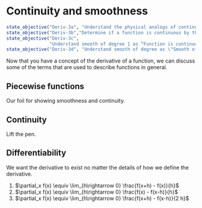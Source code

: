 # Continuity and smoothness

::: {.objectives latex-data=""}
```r
state_objective("Deriv-3a", "Understand the physical analogs of continuity and smoothness.")
state_objective("Deriv-3b","Determine if a function is continuous by thinking about the \"pencil stays on paper\" technique")
state_objective("Deriv-3c", 
                "Understand smooth of degree 1 as “Function is continuous, derivative is continuous")
state_objective("Deriv-3d", "Understand smooth of degree as \"Smooth of degree  and the derivative is continuous\"")
```
:::

Now that you have a concept of the derivative of a function, we can discuss some of the terms that are used to describe functions in general.

## Piecewise functions

Our foil for showing smoothness and continuity.

## Continuity

Lift the pen. 



## Differentiability

We want the derivative to exist no matter the details of how we define the derivative.

1.  $\partial_x f(x) \equiv \lim_{h\rightarrow 0} \frac{f(x+h) - f(x)}{h}$
2.  $\partial_x f(x) \equiv \lim_{h\rightarrow 0} \frac{f(x) - f(x-h)}{h}$
3.  $\partial_x f(x) \equiv \lim_{h\rightarrow 0} \frac{f(x+h) - f(x-h)}{2 h}$

